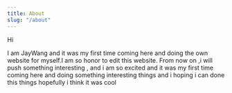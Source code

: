 ```yaml
---
title: About
slug: "/about"
---
```


Hi

I am JayWang and it was my first time coming here and doing the own website for myself.I am so honor to edit this website. From now on ,i will push something interesting ,
and i am so excited and it was my first time coming here and doing something interesting things and i hoping i can done this things hopefully   i think it was cool

